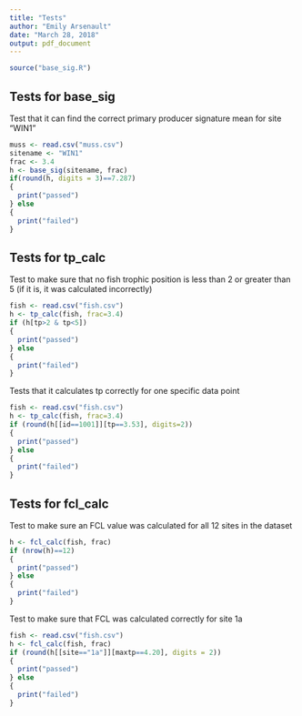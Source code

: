 ```yaml
---
title: "Tests"
author: "Emily Arsenault"
date: "March 28, 2018"
output: pdf_document
---
```


```r
source("base_sig.R")
```

## Tests for base_sig

Test that it can find the correct primary producer signature mean for site "WIN1"

```r
muss <- read.csv("muss.csv")
sitename <- "WIN1"
frac <- 3.4
h <- base_sig(sitename, frac)
if(round(h, digits = 3)==7.287)
{
  print("passed")
} else
{
  print("failed")
}
```

## Tests for tp_calc

Test to make sure that no fish trophic position is less than 2 or greater than 5 (if it is, it was calculated incorrectly)

```r
fish <- read.csv("fish.csv")
h <- tp_calc(fish, frac=3.4)
if (h[tp>2 & tp<5])
{
  print("passed")
} else
{
  print("failed")
}
```

Tests that it calculates tp correctly for one specific data point

```r
fish <- read.csv("fish.csv")
h <- tp_calc(fish, frac=3.4)
if (round(h[[id==1001]][tp==3.53], digits=2))
{
  print("passed")
} else
{
  print("failed")
}
```
  
## Tests for fcl_calc

Test to make sure an FCL value was calculated for all 12 sites in the dataset

```r
h <- fcl_calc(fish, frac)
if (nrow(h)==12)
{
  print("passed")
} else
{
  print("failed")
}
```

Test to make sure that FCL was calculated correctly for site 1a

```r
fish <- read.csv("fish.csv")
h <- fcl_calc(fish, frac)
if (round(h[[site=="1a"]][maxtp==4.20], digits = 2))
{
  print("passed")
} else
{
  print("failed")
}
```